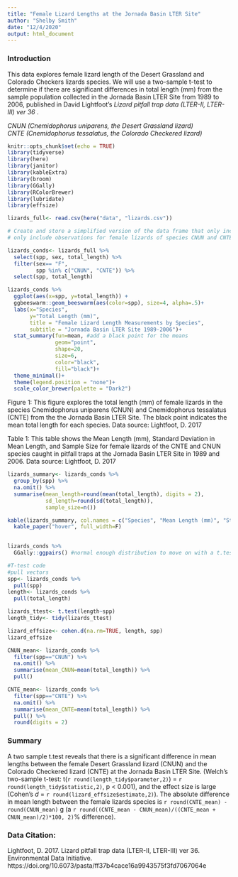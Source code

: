 ```yaml
---
title: "Female Lizard Lengths at the Jornada Basin LTER Site"
author: "Shelby Smith"
date: "12/4/2020"
output: html_document
---
```

### Introduction 

This data explores female lizard length of the Desert Grassland and Colorado Checkers lizards species. We will use a two-sample t-test to determine if there are significant differences in total length (mm) from the sample population collected in the Jornada Basin LTER Site from 1989 to 2006, published in David Lightfoot's *Lizard pitfall trap data (LTER-II, LTER-III) ver 36* . 

*CNUN (Cnemidophorus uniparens, the Desert Grassland lizard)  
CNTE (Cnemidophorus tessalatus, the Colorado Checkered lizard)*

```r
knitr::opts_chunk$set(echo = TRUE)
library(tidyverse)
library(here)
library(janitor)
library(kableExtra)
library(broom)
library(GGally)
library(RColorBrewer)
library(lubridate)
library(effsize)

lizards_full<- read.csv(here("data", "lizards.csv"))
```

```r
# Create and store a simplified version of the data frame that only includes variables spp, sex, and total_length
# only include observations for female lizards of species CNUN and CNTE

lizards_conds<- lizards_full %>% 
  select(spp, sex, total_length) %>% 
  filter(sex== "F",
         spp %in% c("CNUN", "CNTE")) %>% 
  select(spp, total_length)
```

```r
lizards_conds %>% 
  ggplot(aes(x=spp, y=total_length)) +
  ggbeeswarm::geom_beeswarm(aes(color=spp), size=4, alpha=.5)+
  labs(x="Species",
       y="Total Length (mm)",
       title = "Female Lizard Length Measurements by Species",
       subtitle = "Jornada Basin LTER Site 1989-2006")+ 
  stat_summary(fun=mean, #add a black point for the means 
               geom="point", 
               shape=20, 
               size=6, 
               color="black", 
               fill="black")+
  theme_minimal()+
  theme(legend.position = "none")+
  scale_color_brewer(palette = "Dark2")
```

Figure 1: This figure explores the total length (mm) of female lizards in the species Cnemidophorus uniparens (CNUN) and Cnemidophorus tessalatus (CNTE) from the the Jornada Basin LTER Site. The black point indicates the mean total length for each species. Data source: Lightfoot, D. 2017

Table 1: This table shows the Mean Length (mm), Standard Deviation in Mean Length, and Sample Size for female lizards of the CNTE and CNUN species caught in pitfall traps at the Jornada Basin LTER Site in 1989 and 2006. Data source: Lightfoot, D. 2017

```r
lizards_summary<- lizards_conds %>% 
  group_by(spp) %>% 
  na.omit() %>% 
  summarise(mean_length=round(mean(total_length), digits = 2), 
            sd_length=round(sd(total_length)),
            sample_size=n())

kable(lizards_summary, col.names = c("Species", "Mean Length (mm)", "Standard deviation", "Sample size")) %>% 
  kable_paper("hover", full_width=F)
  
```

```r
lizards_conds %>% 
  GGally::ggpairs() #normal enough distribution to move on with a t.test.
```

```r
#T-test code
#pull vectors
spp<- lizards_conds %>% 
  pull(spp)
length<- lizards_conds %>% 
  pull(total_length) 

lizards_ttest<- t.test(length~spp)
length_tidy<- tidy(lizards_ttest)

lizard_effsize<- cohen.d(na.rm=TRUE, length, spp)
lizard_effsize
```

```r
CNUN_mean<- lizards_conds %>% 
  filter(spp=="CNUN") %>% 
  na.omit() %>% 
  summarise(mean_CNUN=mean(total_length)) %>% 
  pull()

CNTE_mean<- lizards_conds %>% 
  filter(spp=="CNTE") %>% 
  na.omit() %>% 
  summarise(mean_CNTE=mean(total_length)) %>% 
  pull() %>% 
  round(digits = 2)
```


### Summary

A two sample t.test reveals that there is a significant difference in mean lengths between the female Desert Grassland lizard (CNUN) and the Colorado Checkered lizard (CNTE) at the Jornada Basin LTER Site. (Welch's two-sample t-test: t(`r round(length_tidy$parameter,2)`) = `r round(length_tidy$statistic,2)`, p < 0.001), and the effect size is large (Cohen's *d* = `r round(lizard_effsize$estimate,2)`). The absolute difference in mean length between the female lizards species is `r round(CNTE_mean) - round(CNUN_mean)` g (a `r round((CNTE_mean - CNUN_mean)/((CNTE_mean + CNUN_mean)/2)*100, 2)`% difference).
 

### Data Citation: 
 
 Lightfoot, D. 2017. Lizard pitfall trap data (LTER-II, LTER-III) ver 36. Environmental Data Initiative. https://doi.org/10.6073/pasta/ff37b4cace16a9943575f3fd7067064e
